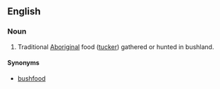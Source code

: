 ==English==

===Noun===
{{en-noun|sg=[[bush]] [[tucker]]|-}}

# Traditional [[Aboriginal]] food ([[tucker]]) gathered or hunted in bushland.

====Synonyms====
* [[bushfood]]